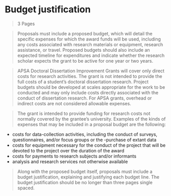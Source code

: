 # Budget justification

> 3 Pages

> Proposals must include a proposed budget, which will detail the specific expenses for which the award funds will be used, including any costs associated with research materials or equipment, research assistance, or travel. Proposed budgets should also include an expected timeline for expenditures and indicate whether the research scholar expects the grant to be active for one year or two years.

> APSA Doctoral Dissertation Improvement Grants will cover only direct costs for research activities. The grant is not intended to provide the full costs of a student's doctoral dissertation research. Project budgets should be developed at scales appropriate for the work to be conducted and may only include costs directly associated with the conduct of dissertation research. For APSA grants, overhead or indirect costs are not considered allowable expenses.

> The grant is intended to provide funding for research costs not normally covered by the grantee's university. Examples of the kinds of expenses that may be included in a proposal budget are the following:

  
- costs for data-collection activities, including the conduct of surveys, questionnaires, and/or focus groups or the -purchase of extant data  
- costs for equipment necessary for the conduct of the project that will be devoted to the project over the duration of the award  
- costs for payments to research subjects and/or informants
- analysis and research services not otherwise available

> Along with the proposed budget itself, proposals must include a budget justification, explaining and justifying each budget line. The budget justification should be no longer than three pages single spaced.

\newpage